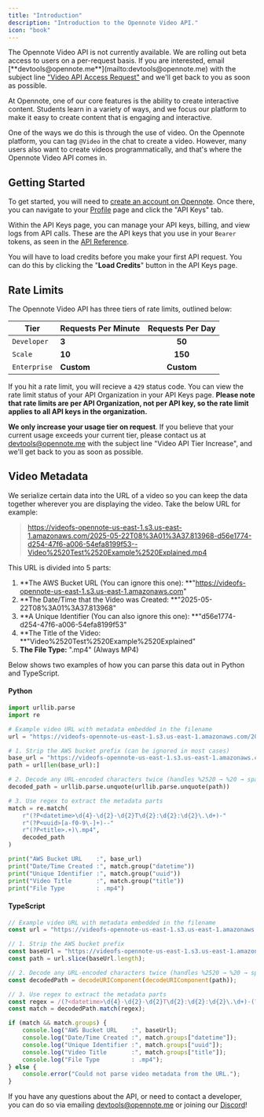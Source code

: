 ```yaml
---
title: "Introduction"
description: "Introduction to the Opennote Video API."
icon: "book"
---
```


<Note>
  The Opennote Video API is not currently available. We are rolling out beta access to users on a per-request basis. If you are interested, email [**devtools@opennote.me**](mailto:devtools@opennote.me) with the subject line <u>"Video API Access Request"</u> and we'll get back to you as soon as possible.
</Note>

At Opennote, one of our core features is the ability to create interactive content. Students learn in a variety of ways, and we focus our platform to make it easy to create content that is engaging and interactive.

One of the ways we do this is through the use of video. On the Opennote platform, you can tag `@Video` in the chat to create a video. However, many users also want to create videos programmatically, and that's where the Opennote Video API comes in.

## Getting Started

To get started, you will need to [create an account on Opennote](https://opennote.com/signup). Once there, you can navigate to your [Profile](https://opennote.com/profile) page and click the "API Keys" tab.

Within the API Keys page, you can manage your API keys, billing, and view logs from API calls. These are the API keys that you use in your `Bearer` tokens, as seen in the [API Reference](/api-reference).

You will have to load credits before you make your first API request. You can do this by clicking the "**Load Credits**" button in the API Keys page.

## Rate Limits

The Opennote Video API has three tiers of rate limits, outlined below:

| Tier         | Requests Per Minute | Requests Per Day |
| ------------ | ------------------- | :--------------: |
| `Developer`  | **3**               | **50**           |
| `Scale`      | **10**              | **150**          |
| `Enterprise` | **Custom**          | **Custom**       |

If you hit a rate limit, you will recieve a `429` status code. You can view the rate limit status of your API Organization in your API Keys page. **Please note that rate limits are per API Organization, not per API key, so the rate limit applies to all API keys in the organization.**

**We only increase your usage tier on request**. If you believe that your current usage exceeds your current tier, please contact us at [devtools@opennote.me](mailto:devtools@opennote.me) with the subject line "Video API Tier Increase", and we'll get back to you as soon as possible.

## Video Metadata 

We serialize certain data into the URL of a video so you can keep the data together wherever you are displaying the video. Take the below URL for example: 

> https://videofs-opennote-us-east-1.s3.us-east-1.amazonaws.com/2025-05-22T08%3A01%3A37.813968-d56e1774-d254-47f6-a006-54efa8199f53--Video%2520Test%2520Example%2520Explained.mp4

This URL is divided into 5 parts: 

1. **The AWS Bucket URL (You can ignore this one): **"https://videofs-opennote-us-east-1.s3.us-east-1.amazonaws.com"
2. **The Date/Time that the Video was Created: **"2025-05-22T08%3A01%3A37.813968"
3. **A Unique Identifier (You can also ignore this one): **"d56e1774-d254-47f6-a006-54efa8199f53"
4. **The Title of the Video: **"Video%2520Test%2520Example%2520Explained"
5. **The File Type:** ".mp4" (Always MP4) 

Below shows two examples of how you can parse this data out in Python and TypeScript.

#### Python

```python [expandable]
import urllib.parse
import re

# Example video URL with metadata embedded in the filename
url = "https://videofs-opennote-us-east-1.s3.us-east-1.amazonaws.com/2025-05-22T08%3A01%3A37.813968-d56e1774-d254-47f6-a006-54efa8199f53--Video%2520Test%2520Example%2520Explained.mp4"

# 1. Strip the AWS bucket prefix (can be ignored in most cases)
base_url = "https://videofs-opennote-us-east-1.s3.us-east-1.amazonaws.com/"
path = url[len(base_url):]

# 2. Decode any URL-encoded characters twice (handles %2520 → %20 → space)
decoded_path = urllib.parse.unquote(urllib.parse.unquote(path))

# 3. Use regex to extract the metadata parts
match = re.match(
    r"(?P<datetime>\d{4}-\d{2}-\d{2}T\d{2}:\d{2}:\d{2}\.\d+)-"
    r"(?P<uuid>[a-f0-9\-]+)--"
    r"(?P<title>.+)\.mp4",
    decoded_path
)

print("AWS Bucket URL    :", base_url)
print("Date/Time Created :", match.group("datetime"))
print("Unique Identifier :", match.group("uuid"))
print("Video Title       :", match.group("title"))
print("File Type         : .mp4")
```

#### TypeScript

```typescript
// Example video URL with metadata embedded in the filename
const url = "https://videofs-opennote-us-east-1.s3.us-east-1.amazonaws.com/2025-05-22T08%3A01%3A37.813968-d56e1774-d254-47f6-a006-54efa8199f53--Video%2520Test%2520Example%2520Explained.mp4";

// 1. Strip the AWS bucket prefix
const baseUrl = "https://videofs-opennote-us-east-1.s3.us-east-1.amazonaws.com/";
const path = url.slice(baseUrl.length);

// 2. Decode any URL-encoded characters twice (handles %2520 → %20 → space)
const decodedPath = decodeURIComponent(decodeURIComponent(path));

// 3. Use regex to extract the metadata parts
const regex = /(?<datetime>\d{4}-\d{2}-\d{2}T\d{2}:\d{2}:\d{2}\.\d+)-(?<uuid>[a-f0-9\-]+)--(?<title>.+)\.mp4/;
const match = decodedPath.match(regex);

if (match && match.groups) {
    console.log("AWS Bucket URL    :", baseUrl);
    console.log("Date/Time Created :", match.groups["datetime"]);
    console.log("Unique Identifier :", match.groups["uuid"]);
    console.log("Video Title       :", match.groups["title"]);
    console.log("File Type         : .mp4");
} else {
    console.error("Could not parse video metadata from the URL.");
}
```

If you have any questions about the API, or need to contact a developer, you can do so via emailing [devtools@opennote.me](mailto:devtools@opennote.me) or joining our [Discord](https://opennote.com/discord)\!